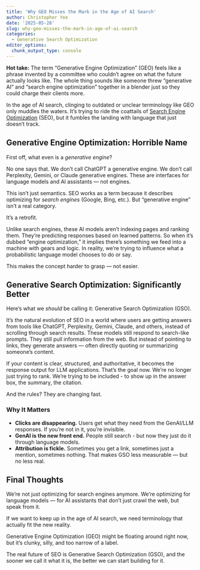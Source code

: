 ```yaml
---
title: 'Why GEO Misses the Mark in the Age of AI Search'
author: Christopher Yee
date: '2025-05-28'
slug: why-geo-misses-the-mark-in-age-of-ai-search
categories:
  - Generative Search Optimization
editor_options: 
  chunk_output_type: console
---
```


**Hot take:** The term "Generative Engine Optimization" (GEO) feels like a phrase invented by a committee who couldn't agree on what the future actually looks like. The whole thing sounds like someone threw "generative AI" and "search engine optimization" together in a blender just so they could charge their clients more.

In the age of AI search, clinging to outdated or unclear terminology like GEO only muddles the waters. It’s trying to ride the coattails of [Search Engine Optimization](https://www.christopheryee.org/categories/search-engine-optimization/) (SEO), but it fumbles the landing with language that just doesn’t track.

## Generative Engine Optimization: Horrible Name

First off, what even is a *generative engine*?

No one says that. We don’t call ChatGPT a generative engine. We don’t call Perplexity, Gemini, or Claude generative engines. These are interfaces for language models and AI assistants — not engines.

This isn’t just semantics. SEO works as a term because it describes optimizing for *search engines* (Google, Bing, etc.). But "generative engine" isn’t a real category.

It’s a retrofit.

Unlike search engines, these AI models aren’t indexing pages and ranking them. They’re predicting responses based on learned patterns. So when it’s dubbed "engine optimization," it implies there’s something we feed into a machine with gears and logic. In reality, we’re trying to influence what a probabilistic language model chooses to do or say.

This makes the concept harder to grasp — not easier.

## Generative Search Optimization: Significantly Better

Here's what we *should* be calling it: Generative Search Optimization (GSO).

It’s the natural evolution of SEO in a world where users are getting answers from tools like ChatGPT, Perplexity, Gemini, Claude, and others, instead of scrolling through search results. These models still respond to search-like prompts. They still pull information from the web. But instead of pointing to links, they generate answers — often directly quoting or summarizing someone’s content.

If your content is clear, structured, and authoritative, it becomes the response output for LLM applications. That's the goal now. We're no longer just trying to rank. We're trying to be included - to show up in the answer box, the summary, the citation.

And the rules? They are changing fast.

### Why It Matters

- **Clicks are disappearing.** Users get what they need from the GenAI/LLM responses. If you're not in it, you're invisible. 
- **GenAI is the new front end.** People still search - but now they just do it through language models.
- **Attribution is fickle.** Sometimes you get a link, sometimes just a mention, sometimes nothing. That makes GSO less measurable — but no less real.

## Final Thoughts

We’re not just optimizing for search engines anymore. We’re optimizing for language models — for AI assistants that don’t just crawl the web, but speak from it.

If we want to keep up in the age of AI search, we need terminology that actually fit the new reality.

Generative Engine Optimization (GEO) might be floating around right now, but it’s clunky, silly, and too narrow of a label.

The real future of SEO is Generative Search Optimization (GSO), and the sooner we call it what it is, the better we can start building for it.





